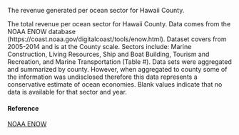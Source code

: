 The revenue generated per ocean sector for Hawaii County.

The total revenue per ocean sector for Hawaii County. Data comes from the NOAA ENOW database (https://coast.noaa.gov/digitalcoast/tools/enow.html). Dataset covers from 2005-2014 and is at the County scale. Sectors include: Marine Construction, Living Resources, Ship and Boat Building, Tourism and Recreation, and Marine Transportation (Table #).  Data sets were aggregated and summarized by county. However, when aggregated to county some of the information was undisclosed therefore this data represents a conservative estimate of ocean economies. Blank values indicate that no data is available for that sector and year.

#### Reference

[NOAA ENOW](https://coast.noaa.gov/digitalcoast/tools/enow.html)